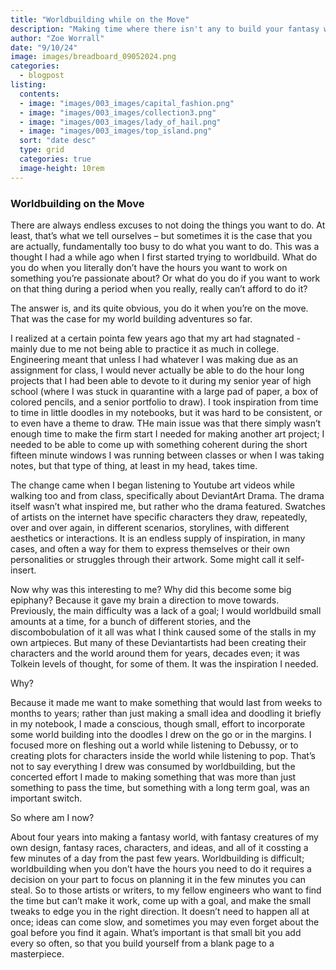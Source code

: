 ```yaml
---
title: "Worldbuilding while on the Move"
description: "Making time where there isn't any to build your fantasy world"
author: "Zoe Worrall"
date: "9/10/24"
image: images/breadboard_09052024.png
categories:
  - blogpost
listing:
  contents:
  - image: "images/003_images/capital_fashion.png"
  - image: "images/003_images/collection3.png"
  - image: "images/003_images/lady_of_hail.png"
  - image: "images/003_images/top_island.png"
  sort: "date desc"
  type: grid
  categories: true
  image-height: 10rem
---
```


### Worldbuilding on the Move

There are always endless excuses to not doing the things you want to do. At least, that's what we tell ourselves -- but sometimes it is the case that you are actually, fundamentally too busy to do what you want to do. This was a thought I had a while ago when I first started trying to worldbuild. What do you do when you literally don't have the hours you want to work on something you're passionate about? Or what do you do if you want to work on that thing during a period when you really, really can't afford to do it?

The answer is, and its quite obvious, you do it when you're on the move. That was the case for my world building adventures so far.

I realized at a certain pointa  few years ago that my art had stagnated - mainly due to me not being able to practice it as much in college. Engineering meant that unless I had whatever I was making due as an assignment for class, I would never actually be able to do the hour long projects that I had been able to devote to it during my senior year of high school (where I was stuck in quarantine with a large pad of paper, a box of colored pencils, and a senior portfolio to draw). I took inspiration from time to time in little doodles in my notebooks, but it was hard to be consistent, or to even have a theme to draw. THe main issue was that there simply wasn't enough time to make the firm start I needed for making another art project; I needed to be able to come up with something coherent during the short fifteen minute windows I was running between classes or when I was taking notes, but that type of thing, at least in my head, takes time.

The change came when I began listening to Youtube art videos while walking too and from class, specifically about DeviantArt Drama. The drama itself wasn't what inspired me, but rather who the drama featured. Swatches of artists on the internet have specific characters they draw, repeatedly, over and over again, in different scenarios, storylines, with different aesthetics or interactions. It is an endless supply of inspiration, in many cases, and often a way for them to express themselves or their own personalities or struggles through their artwork. Some might call it self-insert.

Now why was this interesting to me? Why did this become some big epiphany? Because it gave my brain a direction to move towards. Previously, the main difficulty was a lack of a goal; I would worldbuild small amounts at a time, for a bunch of different stories, and the discombobulation of it all was what I think caused some of the stalls in my own artpieces. But many of these Deviantartists had been creating their characters and the world around them for years, decades even; it was Tolkein levels of thought, for some of them. It was the inspiration I needed.

Why?

Because it made me want to make something that would last from weeks to months to years; rather than just making a small idea and doodling it briefly in my notebook, I made a conscious, though small, effort to incorporate some world building into the doodles I drew on the go or in the margins. I focused more on fleshing out a world while listening to Debussy, or to creating plots for characters inside the world while listening to pop. That's not to say everything I drew was consumed by worldbuilding, but the concerted effort I made to making something that was more than just something to pass the time, but something with a long term goal, was an important switch.

So where am I now?

About four years into making a fantasy world, with fantasy creatures of my own design, fantasy races, characters, and ideas, and all of it cossting a few minutes of a day from the past few years. Worldbuilding is difficult; worldbuilding when you don't have the hours you need to do it requires a decision on your part to focus on planning it in the few minutes you can steal. So to those artists or writers, to my fellow engineers who want to find the time but can't make it work, come up with a goal, and make the small tweaks to edge you in the right direction. It doesn't need to happen all at once; ideas can come slow, and sometimes you may even forget about the goal before you find it again. What's important is that small bit you add every so often, so that you build yourself from a blank page to a masterpiece.
